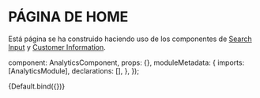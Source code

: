 
<Meta title="Páginas/Página Análisis 5D" />

# PÁGINA DE HOME

Está página se ha construido haciendo uso de los componentes de [Search Input](?path=/docs/componentes-search-input--default-story) y [Customer Information](?path=/docs/componentes-customer-information--default-story).

  component: AnalyticsComponent,
  props: {},
  moduleMetadata: {
    imports: [AnalyticsModule],
    declarations: [],
  },
});

<Canvas>
  <Story name="Default">{Default.bind({})}</Story>
</Canvas>
